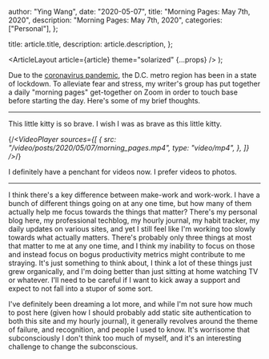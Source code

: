 
  author: "Ying Wang",
  date: "2020-05-07",
  title: "Morning Pages: May 7th, 2020",
  description: "Morning Pages: May 7th, 2020",
  categories: ["Personal"],
};

  title: article.title,
  description: article.description,
};

  <ArticleLayout article={article} theme="solarized" {...props} />
);

Due to the [coronavirus
pandemic](https://en.wikipedia.org/wiki/2019-20_coronavirus_pandemic), the D.C.
metro region has been in a state of lockdown. To alleviate fear and stress, my
writer's group has put together a daily "morning pages" get-together on Zoom in
order to touch base before starting the day. Here's some of my brief thoughts.

---

This little kitty is so brave. I wish I was as brave as this little kitty.

{/_<VideoPlayer
sources={[
{
src: "/video/posts/2020/05/07/morning_pages.mp4",
type: "video/mp4",
},
]}
/>_/}

I definitely have a penchant for videos now. I prefer videos to photos.

---

I think there's a key difference between make-work and work-work. I have a bunch
of different things going on at any one time, but how many of them actually help
me focus towards the things that matter? There's my personal blog here, my
professional techblog, my hourly journal, my habit tracker, my daily updates on
various sites, and yet I still feel like I'm working too slowly towards what
actually matters. There's probably only three things at most that matter to me
at any one time, and I think my inability to focus on those and instead focus on
bogus productivity metrics might contribute to me straying. It's just something
to think about, I think a lot of these things just grew organically, and I'm
doing better than just sitting at home watching TV or whatever. I'll need to be
careful if I want to kick away a support and expect to not fall into a stupor of
some sort.

I've definitely been dreaming a lot more, and while I'm not sure how much to
post here (given how I should probably add static site authentication to both
this site and my hourly journal), it generally revolves around the theme of
failure, and recognition, and people I used to know. It's worrisome that
subconsciously I don't think too much of myself, and it's an interesting
challenge to change the subconscious.
